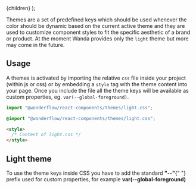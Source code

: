 
  <MdxLayout title="Themes" description="Plug n'play colors for your product">
    {children}
  </MdxLayout>
);

Themes are a set of predefined keys which should be used whenever the color should be dynamic based on the current active theme and they are used to customize component styles to fit the specific aesthetic of a brand or product.
At the moment Wanda provides only the `light` theme but more may come in the future.

## Usage

A themes is activated by importing the relative `css` file inside your project (within js or css) or by embedding a `style` tag with the theme content into your page. Once you include the file all the theme keys will be available as custom properties, eg. `var(--global-foreground)`.

```js
import "@wonderflow/react-components/themes/light.css";
```

```css
@import "@wonderflow/react-components/themes/light.css";
```

```html
<style>
  /* Content of light.css */
</style>
```

## Light theme

<Snackbar kind="info">
  To use the theme keys inside CSS you have to add the standard <b>"--"</b>{" "}
  prefix used for custom properties, for example <b>var(--global-foreground)</b>
</Snackbar>
<br />
<br />
<ThemeList theme={light} />
